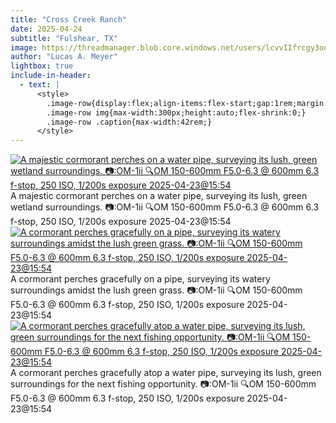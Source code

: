 ```yaml
---
title: "Cross Creek Ranch"
date: 2025-04-24
subtitle: "Fulshear, TX"
image: https://threadmanager.blob.core.windows.net/users/lcvvIIfrcgy3oo8NKhjkLYJDZvHJKG0Nj3gerYEDsgQ/themed_folders/photography/2025_04_24_Fulshear/3641a2ce-b04c-59ab-97ce-04b3517ae42a_thumb.jpg
author: "Lucas A. Meyer"
lightbox: true
include-in-header:
  - text: |
      <style>
        .image-row{display:flex;align-items:flex-start;gap:1rem;margin:1rem 0;}
        .image-row img{max-width:300px;height:auto;flex-shrink:0;}
        .image-row .caption{max-width:42rem;}
      </style>
---
```



::: {.image-row}
[![A majestic cormorant perches on a water pipe, surveying its lush, green wetland surroundings. 📷:OM-1ii 🔍OM 150-600mm F5.0-6.3 @ 600mm 6.3 f-stop, 250 ISO, 1/200s exposure 2025-04-23@15:54](https://threadmanager.blob.core.windows.net/users/lcvvIIfrcgy3oo8NKhjkLYJDZvHJKG0Nj3gerYEDsgQ/themed_folders/photography/2025_04_24_Fulshear/3641a2ce-b04c-59ab-97ce-04b3517ae42a_thumb.jpg){.lightbox title="A majestic cormorant perches on a water pipe, surveying its lush, green wetland surroundings. 📷:OM-1ii 🔍OM 150-600mm F5.0-6.3 @ 600mm 6.3 f-stop, 250 ISO, 1/200s exposure 2025-04-23@15:54" alt="A majestic cormorant perches on a water pipe, surveying its lush, green wetland surroundings. 📷:OM-1ii 🔍OM 150-600mm F5.0-6.3 @ 600mm 6.3 f-stop, 250 ISO, 1/200s exposure 2025-04-23@15:54"}](https://threadmanager.blob.core.windows.net/users/lcvvIIfrcgy3oo8NKhjkLYJDZvHJKG0Nj3gerYEDsgQ/themed_folders/photography/2025_04_24_Fulshear/3641a2ce-b04c-59ab-97ce-04b3517ae42a.jpg)
<div class="caption">A majestic cormorant perches on a water pipe, surveying its lush, green wetland surroundings. 📷:OM-1ii 🔍OM 150-600mm F5.0-6.3 @ 600mm 6.3 f-stop, 250 ISO, 1/200s exposure 2025-04-23@15:54</div>
:::


::: {.image-row}
[![A cormorant perches gracefully on a pipe, surveying its watery surroundings amidst the lush green grass. 📷:OM-1ii 🔍OM 150-600mm F5.0-6.3 @ 600mm 6.3 f-stop, 250 ISO, 1/200s exposure 2025-04-23@15:54](https://threadmanager.blob.core.windows.net/users/lcvvIIfrcgy3oo8NKhjkLYJDZvHJKG0Nj3gerYEDsgQ/themed_folders/photography/2025_04_24_Fulshear/f8907348-1e7b-5a5e-9e44-89b7e7770f04_thumb.jpg){.lightbox title="A cormorant perches gracefully on a pipe, surveying its watery surroundings amidst the lush green grass. 📷:OM-1ii 🔍OM 150-600mm F5.0-6.3 @ 600mm 6.3 f-stop, 250 ISO, 1/200s exposure 2025-04-23@15:54" alt="A cormorant perches gracefully on a pipe, surveying its watery surroundings amidst the lush green grass. 📷:OM-1ii 🔍OM 150-600mm F5.0-6.3 @ 600mm 6.3 f-stop, 250 ISO, 1/200s exposure 2025-04-23@15:54"}](https://threadmanager.blob.core.windows.net/users/lcvvIIfrcgy3oo8NKhjkLYJDZvHJKG0Nj3gerYEDsgQ/themed_folders/photography/2025_04_24_Fulshear/f8907348-1e7b-5a5e-9e44-89b7e7770f04.jpg)
<div class="caption">A cormorant perches gracefully on a pipe, surveying its watery surroundings amidst the lush green grass. 📷:OM-1ii 🔍OM 150-600mm F5.0-6.3 @ 600mm 6.3 f-stop, 250 ISO, 1/200s exposure 2025-04-23@15:54</div>
:::


::: {.image-row}
[![A cormorant perches gracefully atop a water pipe, surveying its lush, green surroundings for the next fishing opportunity. 📷:OM-1ii 🔍OM 150-600mm F5.0-6.3 @ 600mm 6.3 f-stop, 250 ISO, 1/200s exposure 2025-04-23@15:54](https://threadmanager.blob.core.windows.net/users/lcvvIIfrcgy3oo8NKhjkLYJDZvHJKG0Nj3gerYEDsgQ/themed_folders/photography/2025_04_24_Fulshear/1a212702-ec5e-58c4-a708-0d92552b9215_thumb.jpg){.lightbox title="A cormorant perches gracefully atop a water pipe, surveying its lush, green surroundings for the next fishing opportunity. 📷:OM-1ii 🔍OM 150-600mm F5.0-6.3 @ 600mm 6.3 f-stop, 250 ISO, 1/200s exposure 2025-04-23@15:54" alt="A cormorant perches gracefully atop a water pipe, surveying its lush, green surroundings for the next fishing opportunity. 📷:OM-1ii 🔍OM 150-600mm F5.0-6.3 @ 600mm 6.3 f-stop, 250 ISO, 1/200s exposure 2025-04-23@15:54"}](https://threadmanager.blob.core.windows.net/users/lcvvIIfrcgy3oo8NKhjkLYJDZvHJKG0Nj3gerYEDsgQ/themed_folders/photography/2025_04_24_Fulshear/1a212702-ec5e-58c4-a708-0d92552b9215.jpg)
<div class="caption">A cormorant perches gracefully atop a water pipe, surveying its lush, green surroundings for the next fishing opportunity. 📷:OM-1ii 🔍OM 150-600mm F5.0-6.3 @ 600mm 6.3 f-stop, 250 ISO, 1/200s exposure 2025-04-23@15:54</div>
:::

